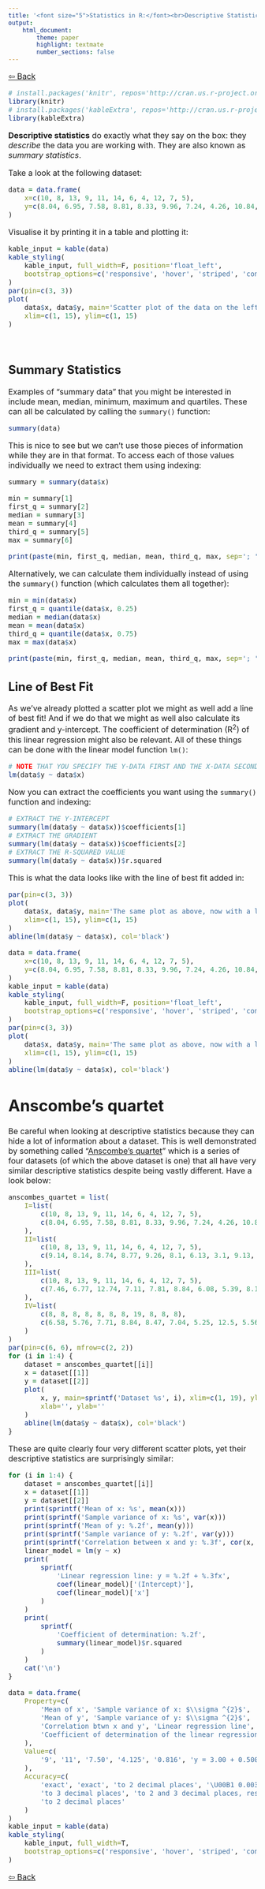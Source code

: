 ```yaml
---
title: '<font size="5">Statistics in R:</font><br>Descriptive Statistics'
output:
    html_document:
        theme: paper
        highlight: textmate
        number_sections: false
---
```

<font size="3">

[⇦ Back](../../R.html)

```r
# install.packages('knitr', repos='http://cran.us.r-project.org')
library(knitr)
# install.packages('kableExtra', repos='http://cran.us.r-project.org')
library(kableExtra)
```

__Descriptive statistics__ do exactly what they say on the box: they _describe_ the data you are working with. They are also known as _summary statistics_.

Take a look at the following dataset:
```r
data = data.frame(
    x=c(10, 8, 13, 9, 11, 14, 6, 4, 12, 7, 5),
    y=c(8.04, 6.95, 7.58, 8.81, 8.33, 9.96, 7.24, 4.26, 10.84, 4.82, 5.68)
)
```

Visualise it by printing it in a table and plotting it:
```r
kable_input = kable(data)
kable_styling(
    kable_input, full_width=F, position='float_left',
    bootstrap_options=c('responsive', 'hover', 'striped', 'condensed')
)
par(pin=c(3, 3))
plot(
    data$x, data$y, main='Scatter plot of the data on the left',
    xlim=c(1, 15), ylim=c(1, 15)
)
```

<br>

Summary Statistics
------------------
Examples of "summary data" that you might be interested in include mean, median, minimum, maximum and quartiles. These can all be calculated by calling the `summary()` function:
```r
summary(data)
```

This is nice to see but we can't use those pieces of information while they are in that format. To access each of those values individually we need to extract them using indexing:
```r
summary = summary(data$x)

min = summary[1]
first_q = summary[2]
median = summary[3]
mean = summary[4]
third_q = summary[5]
max = summary[6]

print(paste(min, first_q, median, mean, third_q, max, sep='; '))
```

Alternatively, we can calculate them individually instead of using the `summary()` function (which calculates them all together):
```r
min = min(data$x)
first_q = quantile(data$x, 0.25)
median = median(data$x)
mean = mean(data$x)
third_q = quantile(data$x, 0.75)
max = max(data$x)

print(paste(min, first_q, median, mean, third_q, max, sep='; '))
```

Line of Best Fit
----------------
As we've already plotted a scatter plot we might as well add a line of best fit! And if we do that we might as well also calculate its gradient and y-intercept. The coefficient of determination (R^2^) of this linear regression might also be relevant. All of these things can be done with the linear model function `lm()`:

```r
# NOTE THAT YOU SPECIFY THE Y-DATA FIRST AND THE X-DATA SECOND, SEPARATED BY A TILDE (~):
lm(data$y ~ data$x)
```

Now you can extract the coefficients you want using the `summary()` function and indexing:

```r
# EXTRACT THE Y-INTERCEPT
summary(lm(data$y ~ data$x))$coefficients[1]
# EXTRACT THE GRADIENT
summary(lm(data$y ~ data$x))$coefficients[2]
# EXTRACT THE R-SQUARED VALUE
summary(lm(data$y ~ data$x))$r.squared
```

This is what the data looks like with the line of best fit added in:

```r
par(pin=c(3, 3))
plot(
    data$x, data$y, main='The same plot as above, now with a line of best fit',
    xlim=c(1, 15), ylim=c(1, 15)
)
abline(lm(data$y ~ data$x), col='black')
```

```r
data = data.frame(
    x=c(10, 8, 13, 9, 11, 14, 6, 4, 12, 7, 5),
    y=c(8.04, 6.95, 7.58, 8.81, 8.33, 9.96, 7.24, 4.26, 10.84, 4.82, 5.68)
)
kable_input = kable(data)
kable_styling(
    kable_input, full_width=F, position='float_left',
    bootstrap_options=c('responsive', 'hover', 'striped', 'condensed')
)
par(pin=c(3, 3))
plot(
    data$x, data$y, main='The same plot as above, now with a line of best fit',
    xlim=c(1, 15), ylim=c(1, 15)
)
abline(lm(data$y ~ data$x), col='black')
```

# Anscombe's quartet
Be careful when looking at descriptive statistics because they can hide a lot of information about a dataset. This is well demonstrated by something called "[Anscombe's quartet](https://en.wikipedia.org/wiki/Anscombe%27s_quartet)" which is a series of four datasets (of which the above dataset is one) that all have very similar descriptive statistics despite being vastly different. Have a look below:

```r
anscombes_quartet = list(
    I=list(
        c(10, 8, 13, 9, 11, 14, 6, 4, 12, 7, 5),
        c(8.04, 6.95, 7.58, 8.81, 8.33, 9.96, 7.24, 4.26, 10.84, 4.82, 5.68)
    ),
    II=list(
        c(10, 8, 13, 9, 11, 14, 6, 4, 12, 7, 5),
        c(9.14, 8.14, 8.74, 8.77, 9.26, 8.1, 6.13, 3.1, 9.13, 7.26, 4.74)
    ),
    III=list(
        c(10, 8, 13, 9, 11, 14, 6, 4, 12, 7, 5),
        c(7.46, 6.77, 12.74, 7.11, 7.81, 8.84, 6.08, 5.39, 8.15, 6.42, 5.73)
    ),
    IV=list(
        c(8, 8, 8, 8, 8, 8, 8, 19, 8, 8, 8),
        c(6.58, 5.76, 7.71, 8.84, 8.47, 7.04, 5.25, 12.5, 5.56, 7.91, 6.89)
    )
)
par(pin=c(6, 6), mfrow=c(2, 2))
for (i in 1:4) {
    dataset = anscombes_quartet[[i]]
    x = dataset[[1]]
    y = dataset[[2]]
    plot(
        x, y, main=sprintf('Dataset %s', i), xlim=c(1, 19), ylim=c(1, 19),
        xlab='', ylab=''
    )
    abline(lm(data$y ~ data$x), col='black')
}
```

These are quite clearly four very different scatter plots, yet their descriptive statistics are surprisingly similar:
```r
for (i in 1:4) {
    dataset = anscombes_quartet[[i]]
    x = dataset[[1]]
    y = dataset[[2]]
    print(sprintf('Mean of x: %s', mean(x)))
    print(sprintf('Sample variance of x: %s', var(x)))
    print(sprintf('Mean of y: %.2f', mean(y)))
    print(sprintf('Sample variance of y: %.2f', var(y)))
    print(sprintf('Correlation between x and y: %.3f', cor(x, y)))
    linear_model = lm(y ~ x)
    print(
        sprintf(
            'Linear regression line: y = %.2f + %.3fx',
            coef(linear_model)['(Intercept)'],
            coef(linear_model)['x']
        )
    )
    print(
        sprintf(
            'Coefficient of determination: %.2f',
            summary(linear_model)$r.squared
        )
    )
    cat('\n')
}
```

```r
data = data.frame(
    Property=c(
        'Mean of x', 'Sample variance of x: $\\sigma ^{2}$',
        'Mean of y', 'Sample variance of y: $\\sigma ^{2}$',
        'Correlation btwn x and y', 'Linear regression line',
        'Coefficient of determination of the linear regression: $R^{2}$'
    ),
    Value=c(
        '9', '11', '7.50', '4.125', '0.816', 'y = 3.00 + 0.500x', '0.67'
    ),
    Accuracy=c(
        'exact', 'exact', 'to 2 decimal places', '\U00B1 0.003',
        'to 3 decimal places', 'to 2 and 3 decimal places, respectively',
        'to 2 decimal places'
    )
)
kable_input = kable(data)
kable_styling(
    kable_input, full_width=T,
    bootstrap_options=c('responsive', 'hover', 'striped', 'condensed')
)
```

[⇦ Back](../../R.html)

</font>

